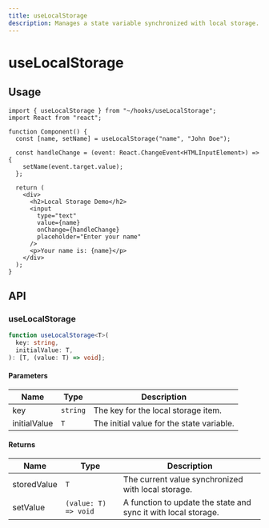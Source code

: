 ```yaml
---
title: useLocalStorage
description: Manages a state variable synchronized with local storage.
---
```


# useLocalStorage

## Usage

```tsx title="Component.tsx"
import { useLocalStorage } from "~/hooks/useLocalStorage";
import React from "react";

function Component() {
  const [name, setName] = useLocalStorage("name", "John Doe");

  const handleChange = (event: React.ChangeEvent<HTMLInputElement>) => {
    setName(event.target.value);
  };

  return (
    <div>
      <h2>Local Storage Demo</h2>
      <input
        type="text"
        value={name}
        onChange={handleChange}
        placeholder="Enter your name"
      />
      <p>Your name is: {name}</p>
    </div>
  );
}
```

## API

### useLocalStorage

```ts title="useLocalStorage.ts"
function useLocalStorage<T>(
  key: string,
  initialValue: T,
): [T, (value: T) => void];
```

#### Parameters

| Name         | Type     | Description                               |
| ------------ | -------- | ----------------------------------------- |
| key          | `string` | The key for the local storage item.       |
| initialValue | `T`      | The initial value for the state variable. |

#### Returns

| Name        | Type                 | Description                                                    |
| ----------- | -------------------- | -------------------------------------------------------------- |
| storedValue | `T`                  | The current value synchronized with local storage.             |
| setValue    | `(value: T) => void` | A function to update the state and sync it with local storage. |
